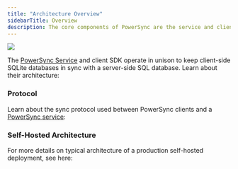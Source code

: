 ```yaml
---
title: "Architecture Overview"
sidebarTitle: Overview
description: The core components of PowerSync are the service and client SDKs.
---
```


<Frame>
  <img src="/images/powersync-docs-diagram-architecture-overview.png"/>
</Frame>

The [PowerSync Service](/architecture/powersync-service) and client SDK operate in unison to keep client-side SQLite databases in sync with a server-side SQL database. Learn about their architecture:

<CardGroup>
  <Card title="PowerSync Service" icon="server" href="/architecture/powersync-service" horizontal/>
  <Card title="Client Architecture" icon="microchip" href="/architecture/client-architecture" horizontal/>
</CardGroup>

### Protocol

Learn about the sync protocol used between PowerSync clients and a [PowerSync service](/architecture/powersync-service):

<CardGroup>
<Card title="PowerSync Protocol" icon="network-wired" href="/architecture/powersync-protocol" horizontal/>
<Card title="Consistency" icon="scale-balanced" href="/architecture/consistency" horizontal/>
</CardGroup>

### Self-Hosted Architecture

For more details on typical architecture of a production self-hosted deployment, see here:
<CardGroup>
<Card title="Installation" icon="download" href="/self-hosting/installation" horizontal/>
</CardGroup>


